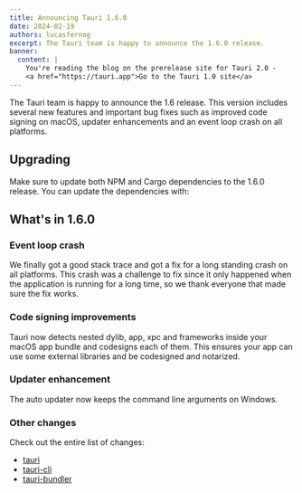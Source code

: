 ```yaml
---
title: Announcing Tauri 1.6.0
date: 2024-02-19
authors: lucasfernog
excerpt: The Tauri team is happy to announce the 1.6.0 release.
banner:
  content: |
    You're reading the blog on the prerelease site for Tauri 2.0 -
    <a href="https://tauri.app">Go to the Tauri 1.0 site</a>
---
```



The Tauri team is happy to announce the 1.6 release. This version includes several new features and important bug fixes such as improved code signing on macOS, updater enhancements and an event loop crash on all platforms.

## Upgrading

Make sure to update both NPM and Cargo dependencies to the 1.6.0 release. You can update the dependencies with:

<CommandTabs
	npm="npm install @tauri-apps/cli@latest @tauri-apps/api@latest"
	yarn="yarn upgrade @tauri-apps/cli @tauri-apps/api --latest"
	pnpm="pnpm update @tauri-apps/cli @tauri-apps/api --latest"
	cargo="cargo update"
/>

## What's in 1.6.0

### Event loop crash

We finally got a good stack trace and got a fix for a long standing crash on all platforms.
This crash was a challenge to fix since it only happened when the application is running for a long time,
so we thank everyone that made sure the fix works.

### Code signing improvements

Tauri now detects nested dylib, app, xpc and frameworks inside your macOS app bundle and codesigns each of them. This ensures your app can use some external libraries and be codesigned and notarized.

### Updater enhancement

The auto updater now keeps the command line arguments on Windows.

### Other changes

Check out the entire list of changes:

- [tauri](https://github.com/tauri-apps/tauri/releases/tag/tauri-v1.6.0)
- [tauri-cli](https://github.com/tauri-apps/tauri/releases/tag/tauri-cli-v1.5.10)
- [tauri-bundler](https://github.com/tauri-apps/tauri/releases/tag/tauri-bundler-v1.5.0)
